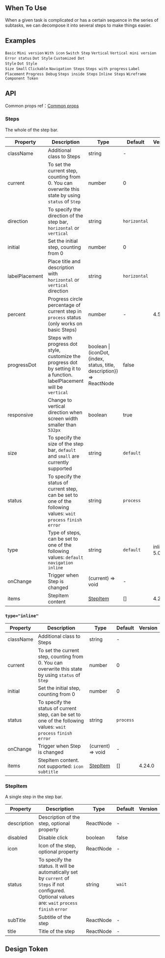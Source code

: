 

<Meta of={StepsStories} />

        
## When To Use

When a given task is complicated or has a certain sequence in the series of subtasks, we can decompose it into several steps to make things easier.

## Examples

<code src="./demo/simple.tsx">Basic</code>
<code src="./demo/small-size.tsx">Mini version</code>
<code src="./demo/icon.tsx">With icon</code>
<code src="./demo/step-next.tsx">Switch Step</code>
<code src="./demo/vertical.tsx">Vertical</code>
<code src="./demo/vertical-small.tsx">Vertical mini version</code>
<code src="./demo/error.tsx">Error status</code>
<code src="./demo/progress-dot.tsx">Dot Style</code>
<code src="./demo/customized-progress-dot.tsx">Customized Dot Style</code>
<code src="./demo/progress-dot-small.tsx" debug>Dot Style Size Small</code>
<code src="./demo/clickable.tsx">Clickable</code>
<code src="./demo/nav.tsx">Navigation Steps</code>
<code src="./demo/progress.tsx">Steps with progress</code>
<code src="./demo/label-placement.tsx">Label Placement</code>
<code src="./demo/progress-debug.tsx" debug>Progress Debug</code>
<code src="./demo/steps-in-steps.tsx" debug>Steps inside Steps</code>
<code src="./demo/inline.tsx">Inline Steps</code>
<code src="./demo/wireframe.tsx" debug>Wireframe</code>
<code src="./demo/component-token.tsx" debug>Component Token</code>

## API

Common props ref：[Common props](/docs/react/common-props)

### Steps

The whole of the step bar.

| Property | Description | Type | Default | Version |
| --- | --- | --- | --- | --- |
| className | Additional class to Steps | string | - |  |
| current | To set the current step, counting from 0. You can overwrite this state by using `status` of `Step` | number | 0 |  |
| direction | To specify the direction of the step bar, `horizontal` or `vertical` | string | `horizontal` |  |
| initial | Set the initial step, counting from 0 | number | 0 |  |
| labelPlacement | Place title and description with `horizontal` or `vertical` direction | string | `horizontal` |  |
| percent | Progress circle percentage of current step in `process` status (only works on basic Steps) | number | - | 4.5.0 |
| progressDot | Steps with progress dot style, customize the progress dot by setting it to a function. labelPlacement will be `vertical` | boolean \| (iconDot, {index, status, title, description}) => ReactNode | false |  |
| responsive | Change to vertical direction when screen width smaller than `532px` | boolean | true |  |
| size | To specify the size of the step bar, `default` and `small` are currently supported | string | `default` |  |
| status | To specify the status of current step, can be set to one of the following values: `wait` `process` `finish` `error` | string | `process` |  |
| type | Type of steps, can be set to one of the following values: `default` `navigation` `inline` | string | `default` | inline: 5.0 |
| onChange | Trigger when Step is changed | (current) => void | - |  |
| items | StepItem content | [StepItem](#stepitem) | [] | 4.24.0 |

### `type="inline"`

| Property | Description | Type | Default | Version |
| --- | --- | --- | --- | --- |
| className | Additional class to Steps | string | - |  |
| current | To set the current step, counting from 0. You can overwrite this state by using `status` of `Step` | number | 0 |  |
| initial | Set the initial step, counting from 0 | number | 0 |  |
| status | To specify the status of current step, can be set to one of the following values: `wait` `process` `finish` `error` | string | `process` |  |
| onChange | Trigger when Step is changed | (current) => void | - |  |
| items | StepItem content. not supported: `icon` `subtitle` | [StepItem](#stepitem) | [] | 4.24.0 |

### StepItem

A single step in the step bar.

| Property | Description | Type | Default | Version |
| --- | --- | --- | --- | --- |
| description | Description of the step, optional property | ReactNode | - |  |
| disabled | Disable click | boolean | false |  |
| icon | Icon of the step, optional property | ReactNode | - |  |
| status | To specify the status. It will be automatically set by `current` of `Steps` if not configured. Optional values are: `wait` `process` `finish` `error` | string | `wait` |  |
| subTitle | Subtitle of the step | ReactNode | - |  |
| title | Title of the step | ReactNode | - |  |

## Design Token

<ComponentTokenTable component="Steps"></ComponentTokenTable>

